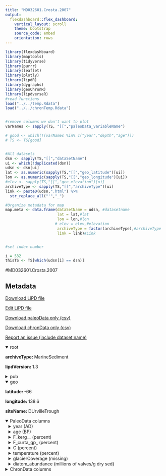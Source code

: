 ```yaml
---
title: "MD032601.Crosta.2007"
output: 
  flexdashboard::flex_dashboard:
    vertical_layout: scroll
    theme: bootstrap
    source_code: embed
    orientation: rows
---
```


```r
library(flexdashboard)
library(maptools)
library(tidyverse)
library(purrr)
library(leaflet)
library(plotly)
library(lipdR)
library(dygraphs)
library(geoChronR)
library(lipdverseR)
#read functions
load("../../temp.Rdata")
load("../../chronTemp.Rdata")


#remove columns we don't want to plot
varNames <- sapply(TS, "[[","paleoData_variableName")

# good <- which(!(varNames %in% c("year","depth","age")))
# TS <- TS[good]


#All datasets
dsn <- sapply(TS,"[[","dataSetName")
ui <- which(!duplicated(dsn))
udsn <- dsn[ui]
lat <- as.numeric(sapply(TS,"[[","geo_latitude")[ui])
lon <- as.numeric(sapply(TS,"[[","geo_longitude")[ui])
#elev <- sapply(TS,"[[","geo_elevation")[ui]
archiveType <- sapply(TS,"[[","archiveType")[ui]
link <- paste0(udsn,".html") %>% 
  str_replace_all("'","_")

#Organize metadata for map
map.meta <- data.frame(dataSetName = udsn, #datasetname
                       lat = lat,#lat
                       lon = lon,#lon
                      # elev = elev,#elevation
                       archiveType = factor(archiveType),#archiveType
                       link = link)#Link


#set index number

i = 532
thisTS <- TS[which(udsn[i] == dsn)]
```
#MD032601.Crosta.2007

Metadata {.sidebar}
-------------------------------------
[Download LiPD file](MD032601.Crosta.2007.lpd)
            

[Edit LiPD file](http://lipd.net/playground?source=http://lipdverse.org/globalHolocene/0_25_5/MD032601.Crosta.2007.lpd)
            

[Download paleoData only (csv)](MD032601.Crosta.2007.csv)
            

[Download chronData only (csv)](MD032601.Crosta.2007-chron.csv)
            

[Report an issue (include dataset name)](https://github.com/nickmckay/LiPDverse/issues)

<details open style="margin-left: 0px">
<summary>root</summary>
<p style="margin-left: 0px"><strong>archiveType: </strong>MarineSediment
<p style="margin-left: 0px"><strong>lipdVersion: </strong>1.3
</details>
<details>
<summary>pub</summary>
<details style="margin-left: 10px">
<summary>pub1</summary>
<p style="margin-left: 10px"><strong>author: </strong>list(list(name = "Crosta, X."), list(name = "Debret, M."), list(name = "Denis, D."), list(name = "Courty, M. A."), list(name = "Ther, O."))
<p style="margin-left: 10px"><strong>citeKey: </strong>crosta2007holocenelongandshorttermc
<p style="margin-left: 10px"><strong>journal: </strong>Geochemistry, Geophysics, Geosystems
<p style="margin-left: 10px"><strong>volume: </strong>8
<p style="margin-left: 10px"><strong>pages: </strong>n/a-n/a
<p style="margin-left: 10px"><strong>title: </strong>Holocene long- and short-term climate changes off Adélie Land, East Antarctica
</details>
<details style="margin-left: 10px">
<summary>pub2</summary>
<p style="margin-left: 10px"><strong>author: </strong>list(list(name = NA))
</details>
</details>
<details open style="margin-left: 0px">
<summary>geo</summary>
<p style="margin-left: 0px"><strong>latitude: </strong>-66
<p style="margin-left: 0px"><strong>longitude: </strong>138.6
<p style="margin-left: 0px"><strong>siteName: </strong>DUrvilleTrough
</details>
<details open>
<summary>PaleoData columns</summary>
<details style="margin-left: 10px">
<summary>year (AD)</summary>
<p style="margin-left: 10px"><strong>TSid: </strong>RxDrUkxHp93
<p style="margin-left: 10px"><strong>variableName: </strong>year
<p style="margin-left: 10px"><strong>units: </strong>AD
<p style="margin-left: 10px"><strong>description: </strong>Year AD
</details>
<details style="margin-left: 10px">
<summary>age (BP)</summary>
<p style="margin-left: 10px"><strong>TSid: </strong>RzC25Ll0NFf
<p style="margin-left: 10px"><strong>variableName: </strong>age
<p style="margin-left: 10px"><strong>units: </strong>BP
<p style="margin-left: 10px"><strong>description: </strong>Years before present (1950) BP
</details>
<details style="margin-left: 10px">
<summary>F_kerg__ (percent)</summary>
<p style="margin-left: 10px"><strong>TSid: </strong>GH0a861633
<p style="margin-left: 10px"><strong>variableName: </strong>F_kerg__
<p style="margin-left: 10px"><strong>units: </strong>percent
<p style="margin-left: 10px"><strong>description: </strong>Fragilariopsiskerguelensis,relativeabundanceinofthediatomassemblages
<p style="margin-left: 10px"><strong>useInGlobalTemperatureAnalysis: </strong>TRUE
<details>
<summary>interpretation</summary>
<details style="margin-left: 20px">
<summary>1</summary>
<p style="margin-left: 20px"><strong>direction: </strong>positive
<p style="margin-left: 20px"><strong>interpDirection: </strong>positive
<p style="margin-left: 20px"><strong>scope: </strong>climate
<p style="margin-left: 20px"><strong>seasonality: </strong>Summer
<p style="margin-left: 20px"><strong>variable: </strong>T
<p style="margin-left: 20px"><strong>variableDetail: </strong>sea@surface
<p style="margin-left: 20px"><strong>variableDetailOriginal: </strong>SST
</details>
</details>
</details>
<details style="margin-left: 10px">
<summary>F_curta_gp_ (percent)</summary>
<p style="margin-left: 10px"><strong>TSid: </strong>GHc606c2e5
<p style="margin-left: 10px"><strong>variableName: </strong>F_curta_gp_
<p style="margin-left: 10px"><strong>units: </strong>percent
<p style="margin-left: 10px"><strong>description: </strong>Fragilariopsiscurtagroup,relativeabundanceinofthediatomassemblages
<p style="margin-left: 10px"><strong>useInGlobalTemperatureAnalysis: </strong>FALSE
<details>
<summary>interpretation</summary>
<details style="margin-left: 20px">
<summary>1</summary>
<p style="margin-left: 20px"><strong>direction: </strong>positive
<p style="margin-left: 20px"><strong>interpDirection: </strong>positive
<p style="margin-left: 20px"><strong>scope: </strong>climate
<p style="margin-left: 20px"><strong>variable: </strong>ICE
</details>
</details>
</details>
<details style="margin-left: 10px">
<summary>C (percent)</summary>
<p style="margin-left: 10px"><strong>TSid: </strong>GH53c1f24a
<p style="margin-left: 10px"><strong>variableName: </strong>C
<p style="margin-left: 10px"><strong>units: </strong>percent
<p style="margin-left: 10px"><strong>description: </strong>Chaetocerosrestingsporegroup,relativeabundanceinofthediatomassemblages
<p style="margin-left: 10px"><strong>useInGlobalTemperatureAnalysis: </strong>FALSE
</details>
<details style="margin-left: 10px">
<summary>temperature (percent)</summary>
<p style="margin-left: 10px"><strong>TSid: </strong>GH28bebb64
<p style="margin-left: 10px"><strong>variableName: </strong>temperature
<p style="margin-left: 10px"><strong>units: </strong>percent
<p style="margin-left: 10px"><strong>description: </strong>Thalassiosiraantarcticagroup,relativeabundanceinofthediatomassemblages
<p style="margin-left: 10px"><strong>useInGlobalTemperatureAnalysis: </strong>FALSE
</details>
<details style="margin-left: 10px">
<summary>glacierCoverage (missing)</summary>
<p style="margin-left: 10px"><strong>TSid: </strong>GH83dacc75
<p style="margin-left: 10px"><strong>variableName: </strong>glacierCoverage
<p style="margin-left: 10px"><strong>units: </strong>missing
<p style="margin-left: 10px"><strong>description: </strong>Porosiraglacialisgroup,relativeabundanceinofthediatomassemblages
<p style="margin-left: 10px"><strong>useInGlobalTemperatureAnalysis: </strong>FALSE
</details>
<details style="margin-left: 10px">
<summary>diatom_abundance (millions of valves/g dry sed)</summary>
<p style="margin-left: 10px"><strong>TSid: </strong>GHafcdb9b8
<p style="margin-left: 10px"><strong>variableName: </strong>diatom_abundance
<p style="margin-left: 10px"><strong>units: </strong>millions of valves/g dry sed
<p style="margin-left: 10px"><strong>description: </strong>Diatomabsoluteabundances,millionsofvalvespergofdry
<p style="margin-left: 10px"><strong>useInGlobalTemperatureAnalysis: </strong>FALSE
</details>
<details>
<summary>ChronData columns</summary>
<details style="margin-left: 10px">
<summary>depth (cm)</summary>
<p style="margin-left: 10px"><strong>TSid: </strong>WEB09a6ba56
<p style="margin-left: 10px"><strong>variableName: </strong>depth
<p style="margin-left: 10px"><strong>units: </strong>cm
</details>
<details style="margin-left: 10px">
<summary>age (yr bp)</summary>
<p style="margin-left: 10px"><strong>TSid: </strong>WEB0fd525a8
<p style="margin-left: 10px"><strong>variableName: </strong>age
<p style="margin-left: 10px"><strong>units: </strong>yr bp
</details>
<details style="margin-left: 10px">
<summary>error (yr)</summary>
<p style="margin-left: 10px"><strong>TSid: </strong>WEB11c6a89b
<p style="margin-left: 10px"><strong>variableName: </strong>error
<p style="margin-left: 10px"><strong>units: </strong>yr
</details>
<details style="margin-left: 10px">
<summary>type (unitless)</summary>
<p style="margin-left: 10px"><strong>TSid: </strong>WEB4ed468f6
<p style="margin-left: 10px"><strong>variableName: </strong>type
<p style="margin-left: 10px"><strong>units: </strong>unitless
</details>
<details style="margin-left: 10px">
<summary>material (unitless)</summary>
<p style="margin-left: 10px"><strong>TSid: </strong>WEB0f1f741b
<p style="margin-left: 10px"><strong>variableName: </strong>material
<p style="margin-left: 10px"><strong>units: </strong>unitless
</details>

Row {.tabset .tabset-fade}
-----------------------------------------------------------------------

### Sitemap

```r
  map.meta.split <- split(map.meta, map.meta$archiveType)


factpal <- colorFactor("Paired",map.meta$archiveType)
buff <- 15
l <- leaflet() %>% 
  addTiles() %>% 
  fitBounds(map.meta$lon[i]-buff,map.meta$lat[i]-buff,map.meta$lon[i]+buff,map.meta$lat[i]+buff)
  

  
  
names(map.meta.split) %>%
  purrr::walk( function(df) {
    l <<- l %>%
      addMarkers(data=map.meta.split[[df]],
                 lng=~lon, lat=~lat,
                 label=~as.character(archiveType),
                 popup=~paste(str_c('Dataset: <a href="',link,'">',dataSetName,'</a>'),
                                 # str_c("Elevation: ",elev),
                                  str_c("Archive Type: ",archiveType),
                                  sep = "<br>"),
                 group = df,
                 clusterOptions = markerClusterOptions(removeOutsideVisibleBounds = F),
                 labelOptions = labelOptions(noHide = F,
                                             direction = 'auto'))
  })

l %>%
  addLayersControl(position = "bottomleft",
    overlayGroups = names(map.meta.split),
    options = layersControlOptions(collapsed = FALSE,
                                   opacity = 0.8)
  )
```

### Search the LiPDverse (Beta! doesn't work well yet)
```r
#Add google search bar
htmltools::includeHTML("../../googleSearchChunk.html")
```


Row {.tabset .tabset-fade}
-----------------------------------------------------------------------

### F_kerg__ (percent)
```r
plotCol(thisTS,ind = 1)
```

### F_curta_gp_ (percent)
```r
plotCol(thisTS,ind = 4)
```

### C (percent)
```r
plotCol(thisTS,ind = 5)
```

### temperature (percent)
```r
plotCol(thisTS,ind = 6)
```

### glacierCoverage (missing)
```r
plotCol(thisTS,ind = 7)
```

### diatom_abundance (millions of valves/g dry sed)
```r
plotCol(thisTS,ind = 8)
```

Row {.tabset .tabset-fade}
-----------------------------------------------------------------------

### depth (cm)
```r
plotCol(chronTS,ind = 1)
```

### age (yr bp)
```r
plotCol(chronTS,ind = 2)
```

### error (yr)
```r
plotCol(chronTS,ind = 3)
```

### type (unitless)
```r
plotCol(chronTS,ind = 4)
```

### material (unitless)
```r
plotCol(chronTS,ind = 5)
```
